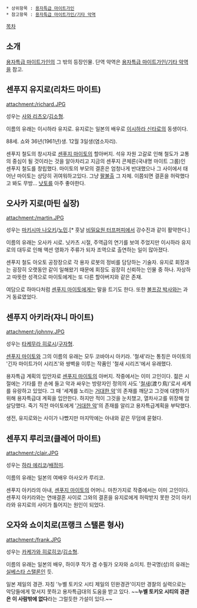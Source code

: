  * 상위항목 : [[용자특급 마이트가인]]
 * 참고항목 : [[용자특급 마이트가인/기타 악역]]

[[목차]]
== 소개 ==
[[용자특급 마이트가인]]의 그 밖의 등장인물. 단역 악역은 [[용자특급 마이트가인/기타 악역]]을 참고.

== 센푸지 유지로(리차드 마이트) ==
attachment:/richard.JPG

성우는 [[사와 리츠오]]/[[김소형]].

이름의 유래는 이시하라 유지로. 유지로는 일본의 배우로 [[이시하라 신타로]]의 동생이다.

88세. 쇼와 36년(1961년)생. 12월 3일생(염소자리).

센푸지 철도의 창시자로 [[센푸지 마이토]]의 할아버지. 석유 자원 고갈로 인해 철도가 교통의 중심이 될 것이라는 것을 알아차리고 지금의 센푸지 콘체른(국내명 마이트 그룹)인 센푸지 철도를 창립했다. 마이토의 부모의 결혼은 엄청나게 반대했으나 그 사이에서 태어난 마이토는 상당히 귀여워하고있다. 그냥 [[팔불출]] 그 자체. 이쯤되면 결혼을 허락했다고 봐도 무방... [[낫토]]를 아주 좋아한다.

== 오사카 지로(마틴 실장) ==
attachment:/martin.JPG 

성우는 [[마키시마 나오키]]/[[노민]].[* 훗날 [[비밀요원 터프퍼피]]에서 강수진과 같이 활약한다.]

이름의 유래는 오사카 시로. 닛카츠 시절, 주역급의 연기를 보여 주었지만 이시하라 유지로의 대두로 인해 액션 영화가 주류가 되자 조역으로 출연하는 일이 많아졌다.

센푸지 철도 아오토 공장장으로 각 용자 로봇의 정비를 담당하는 기술자. 유지로 회장과는 굉장히 오랫동안 같이 일해왔기 때문에 회장도 굉장히 신뢰하는 인물 중 하나. 자상하고 따뜻한 성격으로 마이토에게는 또 다른 할아버지와 같은 존재.

여담으로 하마다처럼 [[센푸지 마이토]]에게는 말을 트기도 한다. 또한 [[볼프강 박사]]와는 과거 동료였었다.

== 센푸지 아키라(쟈니 마이트) == 
attachment:/johnny.JPG

성우는 [[타케무라 히로시]]/[[구자형]].

[[센푸지 마이토]]와 그의 이름의 유래는 모두 코바야시 아키라. '철새'라는 통칭은 마이토의 '긴자 마이트가이{{{[旋風児]}}} 시리즈'와 쌍벽을 이루는 작품인 '철새 시리즈'에서 유래했다.

용자특급 계획의 입안자로 [[센푸지 마이토]]의 아버지. 작중에서는 이미 고인이다. 젊은 시절에는 기타를 한 손에 들고 악과 싸우는 방랑자인 정의의 사도 '[[철새]](渡り鳥)'로서 세계를 유랑하고 있었다. 그 때 '세계를 노리는 [[거대한 악]]'의 존재를 깨닫고 그것에 대항하기 위해 용자특급대 계획을 입안한다. 하지만 적이 그것을 눈치챘고, 열차사고를 위장해 암살당했다. 죽기 직전 마이토에게 '[[거대한 악]]'의 존재를 알리고 용자특급계획을 부탁했다. 

생전, 유지로와는 사이가 나빴지만 마지막에는 아내와 같은 무덤에 묻혔다.

== 센푸지 루리코(클레어 마이트) ==
attachment:/clair.JPG

성우는 [[하라 에리코]]/[[배정미]].

이름의 유래는 일본의 여배우 아사오카 루리코.
 
센푸지 아키라의 아내, [[센푸지 마이토]]의 어머니. 마찬가지로 작중에서는 이미 고인이다. 센푸지 아키라와는 연애결혼 사이로 그와의 결혼을 유지로에게 허락받지 못한 것이 아키라와 유지로의 사이가 틀어지는 원인이 되었다. 

== 오자와 쇼이치로(프랭크 스탤론 형사) ==
attachment:/frank.JPG

성우는 [[카케가와 히로히코]]/[[김소형]].

이름의 유래는 일본의 배우, 하이쿠 작가 겸 수필가 오자와 쇼이치. 한국명(성)의 유래는 [[실베스타 스탤론]]인 듯.

일본 제일의 경관. 자칭 '누벨 토키오 시티 제일의 민완경관'이지만 경찰의 실력으로는 악당들에게 맞서지 못하고 용자특급대의 도움을 받고 있다. ~~'''누벨 토키오 시티의 경관은 이 사람밖에 없다'''라는 그럴듯한 가설이 있다.~~

